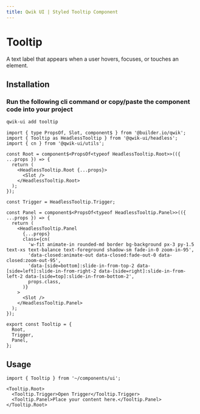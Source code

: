 ```yaml
---
title: Qwik UI | Styled Tooltip Component
---
```




<StatusBanner status={statusByComponent.styled.Tooltip} />

# Tooltip

A text label that appears when a user hovers, focuses, or touches an element.

<ShowcaseHero />

## Installation

### Run the following cli command or copy/paste the component code into your project

```sh
qwik-ui add tooltip
```

```tsx
import { type PropsOf, Slot, component$ } from '@builder.io/qwik';
import { Tooltip as HeadlessTooltip } from '@qwik-ui/headless';
import { cn } from '@qwik-ui/utils';

const Root = component$<PropsOf<typeof HeadlessTooltip.Root>>(({ ...props }) => {
  return (
    <HeadlessTooltip.Root {...props}>
      <Slot />
    </HeadlessTooltip.Root>
  );
});

const Trigger = HeadlessTooltip.Trigger;

const Panel = component$<PropsOf<typeof HeadlessTooltip.Panel>>(({ ...props }) => {
  return (
    <HeadlessTooltip.Panel
      {...props}
      class={cn(
        'w-fit animate-in rounded-md border bg-background px-3 py-1.5 text-xs text-balance text-foreground shadow-sm fade-in-0 zoom-in-95',
        'data-closed:animate-out data-closed:fade-out-0 data-closed:zoom-out-95',
        'data-[side=bottom]:slide-in-from-top-2 data-[side=left]:slide-in-from-right-2 data-[side=right]:slide-in-from-left-2 data-[side=top]:slide-in-from-bottom-2',
        props.class,
      )}
    >
      <Slot />
    </HeadlessTooltip.Panel>
  );
});

export const Tooltip = {
  Root,
  Trigger,
  Panel,
};
```

## Usage

```tsx
import { Tooltip } from '~/components/ui';
```

```tsx
<Tooltip.Root>
  <Tooltip.Trigger>Open Trigger</Tooltip.Trigger>
  <Tooltip.Panel>Place your content here.</Tooltip.Panel>
</Tooltip.Root>
```
